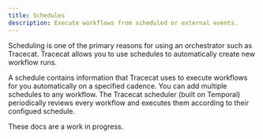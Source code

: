 ```yaml
---
title: Schedules
description: Execute workflows from scheduled or external events.
---
```


Scheduling is one of the primary reasons for using an orchestrator such as Tracecat.
Tracecat allows you to use schedules to automatically create new workflow runs.

A schedule contains information that Tracecat uses to execute workflows for you automatically on a specified cadence.
You can add multiple schedules to any workflow. The Tracecat scheduler (built on Temporal) periodically reviews every workflow and executes them according to their configued schedule.

<Warning>These docs are a work in progress.</Warning>
